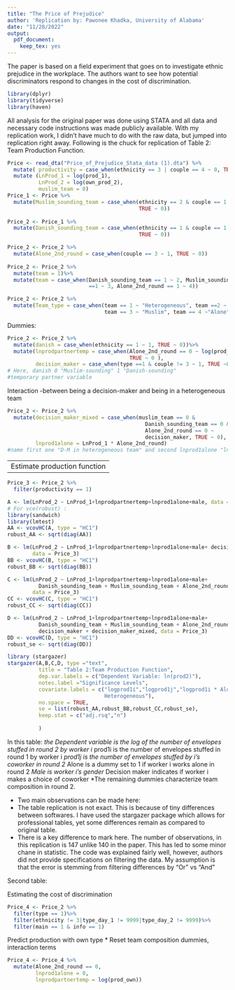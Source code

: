 ```yaml
---
title: "The Price of Prejudice"
author: 'Replication by: Pawonee Khadka, University of Alabama'
date: "11/28/2022"
output:
  pdf_document:
    keep_tex: yes
---
```


The paper is based on a field experiment that goes on to investigate ethnic 
prejudice in the workplace. The authors want to see how potential discriminators
respond to changes in the cost of discrimination. 

```r
library(dplyr)
library(tidyverse)
library(haven)
```

All analysis for the original paper was done using STATA and all data and 
necessary code instructions was made publicly available.
With my replication work, I didn't have much to do with the raw data, but 
jumped into replication right away. Following is the chuck for replication of 
Table 2: Team Production Function.

```r
Price <- read_dta("Price_of_Prejudice_Stata_data (1).dta") %>%
  mutate( productivity = case_when(ethnicity == 3 | couple == 4 ~ 0, TRUE ~ 1)) %>%
  mutate (LnProd_1 = log(prod_1),
          LnProd_2 = log(own_prod_2),
          muslim_team = 0)
Price_1 <- Price %>%
  mutate(Muslim_sounding_team = case_when(ethnicity == 2 & couple == 1 ~ 1, 
                                          TRUE ~ 0))
    
Price_2 <- Price_1 %>%
  mutate(Danish_sounding_team = case_when(ethnicity == 1 & couple == 1 ~ 1,
                                          TRUE ~ 0))

Price_2 <- Price_2 %>%
  mutate(Alone_2nd_round = case_when(couple == 3 ~ 1, TRUE ~ 0))
         
Price_2 <- Price_2 %>%
  mutate(team = 1)%>%
  mutate(team = case_when(Danish_sounding_team == 1 ~ 2, Muslim_sounding_team 
                          ==1 ~ 3, Alone_2nd_round == 1 ~ 4))

Price_2 <- Price_2 %>%
  mutate(Team_type = case_when(team == 1 ~ "Heterogeneous", team ==2 ~ "Danish",
                               team == 3 ~ "Muslim", team == 4 ~"Alone"))
```
Dummies:

```r
Price_2 <- Price_2 %>%
  mutate(danish = case_when(ethnicity == 1 ~ 1, TRUE ~ 0))%>%
  mutate(lnprodpartnertemp = case_when(Alone_2nd_round == 0 ~ log(prod_partner),
                                       TRUE ~ 0 ),
         decision_maker = case_when(type ==1 & couple != 3 ~ 1, TRUE ~0))
# Here, danish 0 "Muslim-sounding" 1 "Danish-sounding"
#temporary partner variable
```

Interaction 
-between being a decision-maker and being in a heterogeneous team
```r
Price_2 <- Price_2 %>%
  mutate(decision_maker_mixed = case_when(muslim_team == 0 & 
                                            Danish_sounding_team == 0 & 
                                            Alone_2nd_round == 0 ~ 
                                            decision_maker, TRUE ~ 0),
         lnprod1alone = LnProd_1 * Alone_2nd_round)
#name first one "D-M in heterogeneous team" and second lnprod1alone "ln(Prod_1) * alone"
```

-----------------------------------------------
 Estimate production function
-----------------------------------------------



```r
Price_3 <- Price_2 %>%
  filter(productivity == 1)

A <- lm(LnProd_2 ~ LnProd_1+lnprodpartnertemp+lnprod1alone+male, data = Price_3)
# For vce(robust) :
library(sandwich)
library(lmtest)
AA <- vcovHC(A, type = "HC1")
robust_AA <- sqrt(diag(AA))

B <- lm(LnProd_2 ~ LnProd_1+lnprodpartnertemp+lnprod1alone+male+ decision_maker,
        data = Price_3)
BB <- vcovHC(B, type = "HC1")
robust_BB <- sqrt(diag(BB))

C <- lm(LnProd_2 ~ LnProd_1+lnprodpartnertemp+lnprod1alone+male+ 
          Danish_sounding_team + Muslim_sounding_team + Alone_2nd_round, 
        data = Price_3)
CC <- vcovHC(C, type = "HC1")
robust_CC <- sqrt(diag(CC))

D <- lm(LnProd_2 ~ LnProd_1+lnprodpartnertemp+lnprod1alone+male+ 
          Danish_sounding_team + Muslim_sounding_team + Alone_2nd_round+ 
          decision_maker + decision_maker_mixed, data = Price_3)
DD <- vcovHC(D, type = "HC1")
robust_se <- sqrt(diag(DD))

library (stargazer)
stargazer(A,B,C,D, type ="text",
          title = "Table 2:Team Production Function",
          dep.var.labels = c("Dependent Variable: ln(prod2)"),
          notes.label ="Significance Levels",
          covariate.labels = c("logprod1i","logprod1j","logprod1i * Alone","Male","Danish","Muslim","Alone","Decision maker","Decision maker *
                               Heterogeneous"),
          no.space = TRUE,
          se = list(robust_AA,robust_BB,robust_CC,robust_se),
          keep.stat = c("adj.rsq","n")
          
          )
```
In this table:
*the Dependent variable is the log of the number of envelopes stuffed in round 2
 by worker i
*prod1i is the number of envelopes stuffed in round 1 by worker i
*prod1j is the number of envelopes stuffed by i’s coworker in round 2
*Alone is a dummy set to 1 if worker i works alone in round 2
*Male is worker i’s gender 
*Decision maker indicates if worker i makes a choice of coworker 
*The remaining dummies characterize team composition in round 2. 


* Two main observations can be made here:
* The table replication is not exact. This is because of tiny differences 
between softwares. I have used the stargazer package which allows for 
professional tables, yet some differences remain as compared to original table.
* There is a key difference to mark here. The number of observations, in this
replication is 147 unlike 140 in the paper. This has led to some minor chane in
statistic. The code was explained fairly well, however, authors did not provide 
specifications on filtering the data. My assumption is that the error is 
stemming from filtering differences by "Or" vs "And"


Second table:

Estimating the cost of discrimination									
																							

```r
Price_4 <- Price_2 %>%
  filter(type == 1)%>%
  filter(ethnicity != 3|type_day_1 != 9999|type_day_2 != 9999)%>%
  filter(main == 1 & info == 1)
```

Predict production with own type			 		*
Reset team composition dummies, interaction terms

```r
Price_4 <- Price_4 %>%
  mutate(Alone_2nd_round == 0, 
         lnprod1alone = 0,
         lnprodpartnertemp = log(prod_own))

```
